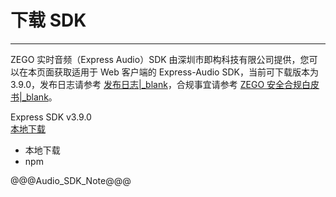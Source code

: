 # 下载 SDK

- - -

ZEGO 实时音频（Express Audio）SDK 由深圳市即构科技有限公司提供，您可以在本页面获取适用于 Web 客户端的 Express-Audio SDK，当前可下载版本为 3.9.0，发布日志请参考 [发布日志\|_blank](!DownloadSDK/Release_Notes)，合规事宜请参考 [ZEGO 安全合规白皮书\|_blank](#16142)。

<div class="sdk-download-wrapper download-area">
    <div class="sdk-download-item-wrapper">
      <div class="download-title">Express SDK v3.9.0</div>
      <div class="download-selector">
        <a class="download-select-icon" href="javascript:void(0)"></a>
        <div class="download-select-wrapper">
          <a class="download-target-btn" href="javascript:void(0);">本地下载</a>
          <ul class="download-dropdown-list">
            <li data-href="https://storage.zego.im/webplatform/ZegoExpress-Web.zip"
              class="dropdown-option">
              本地下载
           </li>
           <li data-href="https://www.npmjs.com/package/zego-express-engine-webrtc"
            class="dropdown-option">
            npm
            </li>
          </ul>    
        </div>
      </div>
    </div>
  </div>

@@@Audio_SDK_Note@@@

<!-- Zego-Split-Line Do Not Remove Me -->
